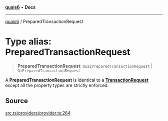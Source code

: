 [**quais6**](../README.md) • **Docs**

***

[quais6](../globals.md) / PreparedTransactionRequest

# Type alias: PreparedTransactionRequest

> **PreparedTransactionRequest**: `QuaiPreparedTransactionRequest` \| `QiPreparedTransactionRequest`

A **PreparedTransactionRequest** is identical to a [**TransactionRequest**](TransactionRequest.md)
 except all the property types are strictly enforced.

## Source

[src.ts/providers/provider.ts:264](https://github.com/dominant-strategies/quais-6.js/blob/aca1855329c3946c627ab7f16ac5304cea7d20c5/src.ts/providers/provider.ts#L264)
